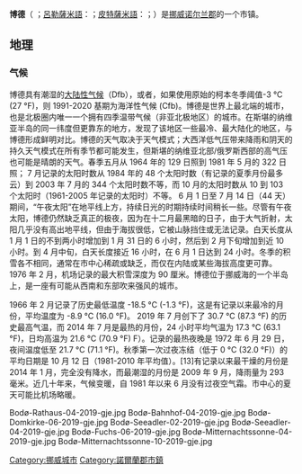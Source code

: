{{infobox settlement|
name=博德|
native_name={{lang|no|Bodø}}|
other_name=Bådåddjo<br>Buvdda<br>Budejju|
image_skyline=BodoHavn.JPG|
image_flag=Flag of Bodø.svg|
image_shield=Bodø komm.svg|
subdivision_type=国家|
subdivision_name={{挪威}}|
subdivision_type2=郡|
subdivision_name2=诺尔兰郡|
coordinates={{coord|67|18|N|14|32|E}}|
area_total_km2=1392|
population_total=51,022|
population_as_of=2017年|
leader_title=市长|
leader_name={{lang|no|Odd-Tore Fygle}}|
timezone =[[歐洲中部時間|歐洲中部時間]]|
utc_offset = +1|
timezone_DST = [[歐洲中部夏令時間|歐洲中部夏令時間]]|
utc_offset_DST = +2|
pushpin_map=Norway|
website={{url|www.bodo.kommune.no}}|
}}
'''博德'''（{{lang-no|Bodø}} {{audio|Bodo.ogg|聆听}}；[[呂勒薩米語|呂勒薩米語]]：{{lang|smj|Bådåddjo}}；[[皮特薩米語|皮特薩米語]]：{{lang|sje|Buvdda}}；{{lang-sme|Budejju}}）是[[挪威|挪威]][[诺尔兰|诺尔兰郡]]的一个市镇。

==地理==
===气候===
博德具有潮湿的[[大陆性气候|大陆性气候]]（Dfb），或者，如果使用原始的柯本冬季阈值-3 °C (27 °F)，则 1991-2020 基期为海洋性气候 (Cfb)。博德是世界上最北端的城市，也是北极圈内唯一一个拥有四季温带气候（非亚北极地区）的城市。在斯堪的纳维亚半岛的同一纬度但更靠东的地方，发现了该地区一些最冷、最大陆化的地区，与博德形成鲜明对比。博德的天气取决于天气模式；大西洋低气压带来降雨和阴天的持久天气模式在所有季节都可能发生，但斯堪的纳维亚北部/俄罗斯西部的高气压也可能是晴朗的天气。春季五月从 1964 年的 129 日照到 1981 年 5 月的 322 日照； 7 月记录的太阳时数从 1984 年的 48 个太阳时数（有记录的夏季月份最多云）到 2003 年 7 月的 344 个太阳时数不等，而 10 月的太阳时数从 10 到 103 个太阳时（1961-2005 年记录的太阳时）不等。 6 月 1 日至 7 月 14 日（44 天）期间，“午夜太阳”在地平线上方，持续日光的时期持续时间稍长一些。尽管有午夜太阳，博德仍然缺乏真正的极夜，因为在十二月最黑暗的日子，由于大气折射，太阳几乎没有高出地平线，但由于海拔很低，它被山脉挡住或无法记录。白天长度从 1 月 1 日的不到两小时增加到 1 月 31 日的 6 小时，然后到 2 月下旬增加到近 10 小时。到 4 月中旬，白天长度接近 16 小时，在 6 月 1 日达到 24 小时。冬季的积雪各不相同，通常在市中心稀疏或缺乏，而仅在内陆或某些海拔高度更可靠。 1976 年 2 月，机场记录的最大积雪深度为 90 厘米。博德位于挪威海的一个半岛上，是一座有可能从西南和东部吹来强风的城市。

1966 年 2 月记录了历史最低温度 -18.5 °C (-1.3 °F)，这是有记录以来最冷的月份，平均温度为 -8.9 °C (16.0 °F)。 2019 年 7 月创下了 30.7 °C (87.3 °F) 的历史最高气温，而 2014 年 7 月是最热的月份，24 小时平均气温为 17.3 °C (63.1 °F)，日均高温为 21.6 °C (70.9 °F) F）。记录的最热夜晚是 1972 年 6 月 29 日，夜间温度低至 21.7 °C (71.1 °F)。秋季第一次过夜冻​​结（低于 0 °C (32.0 °F)）的平均日期是 10 月 12 日（1981-2010 年平均值）。[13]有记录以来最干燥的月份是 2014 年 1 月，完全没有降水，而最潮湿的月份是 2009 年 9 月，降雨量为 293 毫米。近几十年来，气候变暖，自 1981 年以来 6 月没有过夜空气霜。市中心的夏天可能比机场略暖。

<gallery caption="博德 - Bodø">
Bodø-Rathaus-04-2019-gje.jpg
Bodø-Bahnhof-04-2019-gje.jpg
Bodø-Domkirke-06-2019-gje.jpg
Bodø-Seeadler-02-2019-gje.jpg
Bodø-Seeadler-04-2019-gje.jpg
Bodø-Fuchs-06-2019-gje.jpg
Bodø-Mitternachtssonne-04-2019-gje.jpg
Bodø-Mitternachtssonne-10-2019-gje.jpg
</gallery>

 {{Weather box <!--Infobox begins-->
|metric first= 1
|single line= 1
|location= 博德 1991年 - 2020年

<!--Record high temperatures-->
|Jan record high C= 11.8
|Feb record high C= 9.6
|Mar record high C= 11.6
|Apr record high C= 18.2
|May record high C= 24.5
|Jun record high C= 28.8
|Jul record high C= 30.7
|Aug record high C= 28.2
|Sep record high C= 24.3
|Oct record high C= 18.8
|Nov record high C= 16.2
|Dec record high C= 10.1
|year record high C= 30.7
| Jan avg record high C = 7.4
| Feb avg record high C = 6.6
| Mar avg record high C = 7.5
| Apr avg record high C = 12.0
| May avg record high C = 18.3
| Jun avg record high C = 21.6
| Jul avg record high C = 25.0
| Aug avg record high C = 23.5
| Sep avg record high C = 18.9
| Oct avg record high C = 13.2
| Nov avg record high C = 9.9
| Dec avg record high C = 8.1
|year avg record high C = 25.9
<!--Average high temperatures-->
|Jan high C= 1.5
|Feb high C= 1.1
|Mar high C= 2.4
|Apr high C= 5.9
|May high C= 10.1
|Jun high C= 13.7
|Jul high C= 16.7
|Aug high C= 16.2
|Sep high C= 12.7
|Oct high C= 7.6
|Nov high C= 4.5
|Dec high C= 2.7
|year high C= 
<!--Mean daily temperature-->
|Jan mean C= -0.5
|Feb mean C= -1.0
|Mar mean C= 0.2
|Apr mean C= 3.5
|May mean C= 7.5
|Jun mean C= 11.0
|Jul mean C= 13.8
|Aug mean C= 13.4
|Sep mean C= 10.3
|Oct mean C= 5.6
|Nov mean C= 2.6
|Dec mean C= -0.7
|year mean C= 
<!--Average low temperatures-->
|Jan low C= -2.6
|Feb low C= -3.0
|Mar low C= -2.0
|Apr low C= 1.0
|May low C= 4.7
|Jun low C= 8.2
|Jul low C= 10.8
|Aug low C= 10.6
|Sep low C= 7.8
|Oct low C= 3.7
|Nov low C= 0.7
|Dec low C= -1.2
|year low C= 
| Jan avg record low C = -9.8
| Feb avg record low C = -10.2
| Mar avg record low C = -8.6
| Apr avg record low C = -4.6
| May avg record low C = -0.5
| Jun avg record low C = 3.5
| Jul avg record low C = 6.9
| Aug avg record low C = 6.0
| Sep avg record low C = 2.2
| Oct avg record low C = -2.5
| Nov avg record low C = -5.6
| Dec avg record low C = -7.8
|year avg record low C = -12.2
<!--Record low temperatures-->
|Jan record low C= -17.1
|Feb record low C= -18.5
|Mar record low C= -15.6
|Apr record low C= -10.3
|May record low C= -3.9
|Jun record low C= -1.2
|Jul record low C= 2.8
|Aug record low C= 1.7
|Sep record low C= -2.8
|Oct record low C= -8.2
|Nov record low C= -12.0
|Dec record low C= -16.7
|year record low C= -18.5
<!--Total Precipitation, this should include rain and snow.-->
<!--IMPORTANT: use mm or cm but NOT both!-->
|precipitation colour = green
|Jan precipitation mm= 100.9
|Feb precipitation mm= 78.6
|Mar precipitation mm= 82.0
|Apr precipitation mm= 69.3
|May precipitation mm= 63.7
|Jun precipitation mm= 65.1
|Jul precipitation mm= 66.5
|Aug precipitation mm= 85.9
|Sep precipitation mm= 127.6
|Oct precipitation mm= 135.9
|Nov precipitation mm= 115.3
|Dec precipitation mm= 121.1
|year precipitation mm= 1111.0
<!--Average number of precipitation days-->
|unit precipitation days= 1 mm
|Jan precipitation days= 19.07
|Feb precipitation days= 17.90
|Mar precipitation days= 18.67
|Apr precipitation days= 17.57
|May precipitation days= 17.13
|Jun precipitation days= 16.37
|Jul precipitation days= 16.47
|Aug precipitation days= 17.80
|Sep precipitation days= 19.70
|Oct precipitation days= 20.43
|Nov precipitation days= 18.18
|Dec precipitation days= 20.17
|year precipitation days= 219.07
<!--Average monthly sunshine hours, monthly totals are preferred, and will produce colours, but percentages are accepted.-->
|Jan sun= 8.1
|Feb sun= 46.6
|Mar sun= 106.1
|Apr sun= 179.7
|May sun= 210.3
|Jun sun= 219.6
|Jul sun= 192.7
|Aug sun= 151.7
|Sep sun= 120.8
|Oct sun= 69.8
|Nov sun= 20.1
|Dec sun= 0.0
|year sun= 1325.5
| Jan uv  =
| Feb uv  =
| Mar uv  =
| Apr uv  =
| May uv  =
| Jun uv  =
| Jul uv  =
| Aug uv  =
| Sep uv  =
| Oct uv  =
| Nov uv  =
| Dec uv  =
<!--Mandatory fields, source-->
|source 1= Météo climat stats, The Weather Network,<ref>{{cite web
| url = http://meteo-climat-bzh.dyndns.org/station-455.php
| title = Climate Statistics for Bodø, Norway (1991-2020)
| date = August 2021
| access-date = 2021-08-20
| archive-date = 2014-08-27
| archive-url = https://web.archive.org/web/20140827160359/http://meteo-climat-bzh.dyndns.org/station-455.php
| dead-url = no
}}</ref> Météo climat stats<ref>{{cite web |url=http://meteo-climat-bzh.dyndns.org/classement-1-p159-1.php|title=Moyennes 1981-2010 Norvége|language=fr|accessdate=11 January 2017}}</ref>
|source 2= Weather Atlas<ref name="Weather Atlas">{{cite web |url=https://www.weather-atlas.com/en/norway/bodo-climate |title=Bodø, Norway - Monthly weather forecast and Climate data |publisher=Weather Atlas |access-date=3 July 2019 |archive-date=2021-08-20 |archive-url=https://web.archive.org/web/20210820142411/https://www.weather-atlas.com/en/norway/bodo-climate |dead-url=no }}</ref> (UV index)
}}


{{Nordland}}
{{歐洲文化之都}}
{{Authority control}}

[[Category:挪威城市|Category:挪威城市]]
[[Category:諾爾蘭郡市鎮|Category:諾爾蘭郡市鎮]]